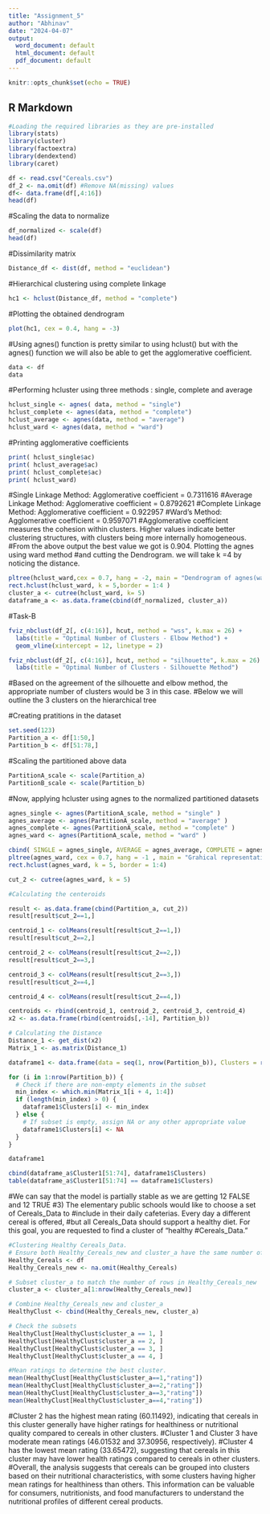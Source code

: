 ---
title: "Assignment_5"
author: "Abhinav"
date: "2024-04-07"
output:
  word_document: default
  html_document: default
  pdf_document: default
---

```{r setup, include=FALSE}
knitr::opts_chunk$set(echo = TRUE)
```

## R Markdown
```{r}
#Loading the required libraries as they are pre-installed
library(stats)
library(cluster)
library(factoextra)
library(dendextend)
library(caret)

```

```{r}
df <- read.csv("Cereals.csv")
df_2 <- na.omit(df) #Remove NA(missing) values
df<- data.frame(df[,4:16])
head(df)
```

#Scaling the data to normalize
```{r}
df_normalized <- scale(df)
head(df)
```
#Dissimilarity matrix
```{r}
Distance_df <- dist(df, method = "euclidean")
```

#Hierarchical clustering using complete linkage
```{r}
hc1 <- hclust(Distance_df, method = "complete")
```

#Plotting the obtained dendrogram
```{r}
plot(hc1, cex = 0.4, hang = -3)
```

#Using agnes() function is pretty similar to using hclust() but with the agnes() function we will also be able to get the agglomerative coefficient.
```{r}
data <- df
data
```

#Performing hcluster using three methods : single, complete and average
```{r}
hclust_single <- agnes( data, method = "single")
hclust_complete <- agnes(data, method = "complete")
hclust_average <- agnes(data, method = "average")
hclust_ward <- agnes(data, method = "ward")
```
#Printing agglomerative coefficients
```{r}
print( hclust_single$ac)
print( hclust_average$ac)
print( hclust_complete$ac)
print( hclust_ward)
```
#Single Linkage Method: Agglomerative coefficient = 0.7311616
#Average Linkage Method: Agglomerative coefficient = 0.8792621
#Complete Linkage Method: Agglomerative coefficient = 0.922957
#Ward's Method: Agglomerative coefficient = 0.9597071
#Agglomerative coefficient measures the cohesion within clusters. Higher values indicate better clustering structures, with clusters being more internally homogeneous.
#From the above output the best value we got is 0.904. Plotting the agnes using ward method
#and cutting the Dendrogram. we will take k =4 by noticing the distance.


```{r}
pltree(hclust_ward,cex = 0.7, hang = -2, main = "Dendrogram of agnes(ward)")
rect.hclust(hclust_ward, k = 5,border = 1:4 )
cluster_a <- cutree(hclust_ward, k= 5)
dataframe_a <- as.data.frame(cbind(df_normalized, cluster_a))
```
#Task-B
```{r}
fviz_nbclust(df_2[, c(4:16)], hcut, method = "wss", k.max = 26) +
  labs(title = "Optimal Number of Clusters - Elbow Method") +
  geom_vline(xintercept = 12, linetype = 2)

```

```{r}
fviz_nbclust(df_2[, c(4:16)], hcut, method = "silhouette", k.max = 26) +
  labs(title = "Optimal Number of Clusters - Silhouette Method")

```
#Based on the agreement of the silhouette and elbow method, the appropriate number of clusters would be 3 in this case.
#Below we will outline the 3 clusters on the hierarchical tree



#Creating pratitions in the dataset
```{r}
set.seed(123)
Partition_a <- df[1:50,]
Partition_b <- df[51:78,]
```

#Scaling the partitioned above data
```{r}
PartitionA_scale <- scale(Partition_a)
PartitionB_scale <- scale(Partition_b)
```

#Now, applying hcluster using agnes to the normalized partitioned datasets
```{r}
agnes_single <- agnes(PartitionA_scale, method = "single" )
agnes_average <- agnes(PartitionA_scale, method = "average" )
agnes_complete <- agnes(PartitionA_scale, method = "complete" )
agnes_ward <- agnes(PartitionA_scale, method = "ward" )

cbind( SINGLE = agnes_single, AVERAGE = agnes_average, COMPLETE = agnes_complete, WARD = agnes_ward)
pltree(agnes_ward, cex = 0.7, hang = -1 , main = "Grahical representation of Dendrogram using method AGNES")
rect.hclust(agnes_ward, k = 5, border = 1:4)

cut_2 <- cutree(agnes_ward, k = 5)

```

```{r}
#Calculating the centeroids

result <- as.data.frame(cbind(Partition_a, cut_2))
result[result$cut_2==1,]

centroid_1 <- colMeans(result[result$cut_2==1,])
result[result$cut_2==2,]

centroid_2 <- colMeans(result[result$cut_2==2,])
result[result$cut_2==3,]

centroid_3 <- colMeans(result[result$cut_2==3,])
result[result$cut_2==4,]

centroid_4 <- colMeans(result[result$cut_2==4,])
```


```{r}
centroids <- rbind(centroid_1, centroid_2, centroid_3, centroid_4)
x2 <- as.data.frame(rbind(centroids[,-14], Partition_b))
```

```{r}
# Calculating the Distance
Distance_1 <- get_dist(x2)
Matrix_1 <- as.matrix(Distance_1)

dataframe1 <- data.frame(data = seq(1, nrow(Partition_b)), Clusters = rep(0, nrow(Partition_b)))

for (i in 1:nrow(Partition_b)) {
  # Check if there are non-empty elements in the subset
  min_index <- which.min(Matrix_1[i + 4, 1:4])
  if (length(min_index) > 0) {
    dataframe1$Clusters[i] <- min_index
  } else {
    # If subset is empty, assign NA or any other appropriate value
    dataframe1$Clusters[i] <- NA
  }
}

dataframe1

```


```{r}
cbind(dataframe_a$Cluster1[51:74], dataframe1$Clusters)
table(dataframe_a$Cluster1[51:74] == dataframe1$Clusters)
```
#We can say that the model is partially stable as we are getting 12 FALSE and 12 TRUE 
#3) The elementary public schools would like to choose a set of Cereals_Data to 
#include in their daily cafeterias. Every day a different cereal is offered, 
#but all Cereals_Data should support a healthy diet. For this goal, you are requested to find a cluster of “healthy #Cereals_Data.”

```{r}
#Clustering Healthy Cereals_Data.
# Ensure both Healthy_Cereals_new and cluster_a have the same number of rows
Healthy_Cereals <- df
Healthy_Cereals_new <- na.omit(Healthy_Cereals)

# Subset cluster_a to match the number of rows in Healthy_Cereals_new
cluster_a <- cluster_a[1:nrow(Healthy_Cereals_new)]

# Combine Healthy_Cereals_new and cluster_a
HealthyClust <- cbind(Healthy_Cereals_new, cluster_a)

# Check the subsets
HealthyClust[HealthyClust$cluster_a == 1, ]
HealthyClust[HealthyClust$cluster_a == 2, ]
HealthyClust[HealthyClust$cluster_a == 3, ]
HealthyClust[HealthyClust$cluster_a == 4, ]

```

```{r}
#Mean ratings to determine the best cluster.
mean(HealthyClust[HealthyClust$cluster_a==1,"rating"])
mean(HealthyClust[HealthyClust$cluster_a==2,"rating"])
mean(HealthyClust[HealthyClust$cluster_a==3,"rating"])
mean(HealthyClust[HealthyClust$cluster_a==4,"rating"])
```
#Cluster 2 has the highest mean rating (60.11492), indicating that cereals in this cluster generally have higher ratings for healthiness or nutritional quality compared to cereals in other clusters.
#Cluster 1 and Cluster 3 have moderate mean ratings (46.01532 and 37.30956, respectively).
#Cluster 4 has the lowest mean rating (33.65472), suggesting that cereals in this cluster may have lower health ratings compared to cereals in other clusters.
#Overall, the analysis suggests that cereals can be grouped into clusters based on their nutritional characteristics, with some clusters having higher mean ratings for healthiness than others. This information can be valuable for consumers, nutritionists, and food manufacturers to understand the nutritional profiles of different cereal products.